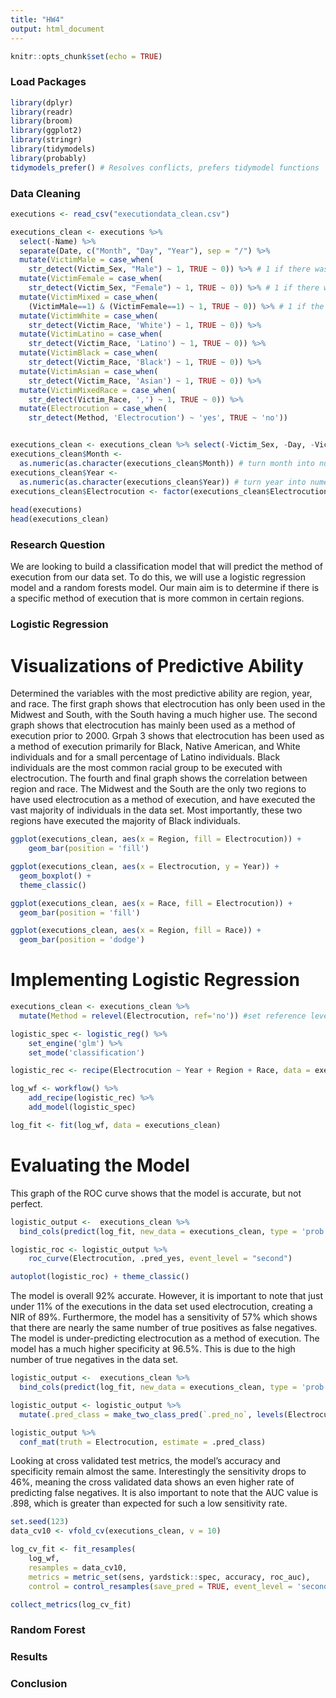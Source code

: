```yaml
---
title: "HW4"
output: html_document
---
```


```r
knitr::opts_chunk$set(echo = TRUE)
```

### Load Packages
```r
library(dplyr)
library(readr)
library(broom)
library(ggplot2)
library(stringr)
library(tidymodels) 
library(probably)
tidymodels_prefer() # Resolves conflicts, prefers tidymodel functions
```

### Data Cleaning
```r
executions <- read_csv("executiondata_clean.csv")

executions_clean <- executions %>%
  select(-Name) %>%
  separate(Date, c("Month", "Day", "Year"), sep = "/") %>%
  mutate(VictimMale = case_when(
    str_detect(Victim_Sex, "Male") ~ 1, TRUE ~ 0)) %>% # 1 if there was male victim(s)
  mutate(VictimFemale = case_when(
    str_detect(Victim_Sex, "Female") ~ 1, TRUE ~ 0)) %>% # 1 if there was female victim(s)
  mutate(VictimMixed = case_when(
    (VictimMale==1) & (VictimFemale==1) ~ 1, TRUE ~ 0)) %>% # 1 if the victim(s) were male and female
  mutate(VictimWhite = case_when(
    str_detect(Victim_Race, 'White') ~ 1, TRUE ~ 0)) %>%
  mutate(VictimLatino = case_when(
    str_detect(Victim_Race, 'Latino') ~ 1, TRUE ~ 0)) %>%
  mutate(VictimBlack = case_when(
    str_detect(Victim_Race, 'Black') ~ 1, TRUE ~ 0)) %>%
  mutate(VictimAsian = case_when(
    str_detect(Victim_Race, 'Asian') ~ 1, TRUE ~ 0)) %>%
  mutate(VictimMixedRace = case_when(
    str_detect(Victim_Race, ',') ~ 1, TRUE ~ 0)) %>%
  mutate(Electrocution = case_when(
    str_detect(Method, 'Electrocution') ~ 'yes', TRUE ~ 'no'))


executions_clean <- executions_clean %>% select(-Victim_Sex, -Day, -Victim_Race)
executions_clean$Month <-
  as.numeric(as.character(executions_clean$Month)) # turn month into numeric variable
executions_clean$Year <-
  as.numeric(as.character(executions_clean$Year)) # turn year into numeric variable
executions_clean$Electrocution <- factor(executions_clean$Electrocution, ordered = FALSE )
  
head(executions)
head(executions_clean)
```


### Research Question

We are looking to build a classification model that will predict the method of execution from our data set. To do this, we will use a logistic regression model and a random forests model. Our main aim is to determine if there is a specific method of execution that is more common in certain regions. 


### Logistic Regression

# Visualizations of Predictive Ability

Determined the variables with the most predictive ability are region, year, and race. The first graph shows that electrocution has only been used in the Midwest and South, with the South having a much higher use. The second graph shows that electrocution has mainly been used as a method of execution prior to 2000. Grpah 3 shows that electrocution has been used as a method of execution primarily for Black, Native American, and White individuals and for a small percentage of Latino individuals. Black individuals are the most common racial group to be executed with electrocution. The fourth and final graph shows the correlation between region and race. The Midwest and the South are the only two regions to have used electrocution as a method of execution, and have executed the vast majority of individuals in the data set. Most importantly, these two regions have executed the majority of Black individuals. 

```r
ggplot(executions_clean, aes(x = Region, fill = Electrocution)) +
    geom_bar(position = 'fill')

ggplot(executions_clean, aes(x = Electrocution, y = Year)) + 
  geom_boxplot() + 
  theme_classic()

ggplot(executions_clean, aes(x = Race, fill = Electrocution)) + 
  geom_bar(position = 'fill')

ggplot(executions_clean, aes(x = Region, fill = Race)) + 
  geom_bar(position = 'dodge')
```


# Implementing Logistic Regression

```r
executions_clean <- executions_clean %>%
  mutate(Method = relevel(Electrocution, ref='no')) #set reference level

logistic_spec <- logistic_reg() %>%
    set_engine('glm') %>%
    set_mode('classification')

logistic_rec <- recipe(Electrocution ~ Year + Region + Race, data = executions_clean)

log_wf <- workflow() %>% 
    add_recipe(logistic_rec) %>%
    add_model(logistic_spec) 

log_fit <- fit(log_wf, data = executions_clean)
```

# Evaluating the Model

This graph of the ROC curve shows that the model is accurate, but not perfect. 

```r
logistic_output <-  executions_clean %>%
  bind_cols(predict(log_fit, new_data = executions_clean, type = 'prob')) 

logistic_roc <- logistic_output %>% 
    roc_curve(Electrocution, .pred_yes, event_level = "second") 

autoplot(logistic_roc) + theme_classic()
```

The model is overall 92% accurate. However, it is important to note that just under 11% of the executions in the data set used electrocution, creating a NIR of 89%. Furthermore, the model has a sensitivity of 57% which shows that there are nearly the same number of true positives as false negatives. The model is under-predicting electrocution as a method of execution. The model has a much higher specificity at 96.5%. This is due to the high number of true negatives in the data set.

```r
logistic_output <-  executions_clean %>%
  bind_cols(predict(log_fit, new_data = executions_clean, type = 'prob')) 

logistic_output <- logistic_output %>%
  mutate(.pred_class = make_two_class_pred(`.pred_no`, levels(Electrocution), threshold = 0.63)) 

logistic_output %>%
  conf_mat(truth = Electrocution, estimate = .pred_class)

```

Looking at cross validated test metrics, the model's accuracy and specificity remain almost the same. Interestingly the sensitivity drops to 46%, meaning the cross validated data shows an even higher rate of predicting false negatives. It is also important to note that the AUC value is .898, which is greater than expected for such a low sensitivity rate. 

```r
set.seed(123)
data_cv10 <- vfold_cv(executions_clean, v = 10)

log_cv_fit <- fit_resamples(
    log_wf, 
    resamples = data_cv10,
    metrics = metric_set(sens, yardstick::spec, accuracy, roc_auc),
    control = control_resamples(save_pred = TRUE, event_level = 'second'))

collect_metrics(log_cv_fit)
```


### Random Forest

### Results

### Conclusion

